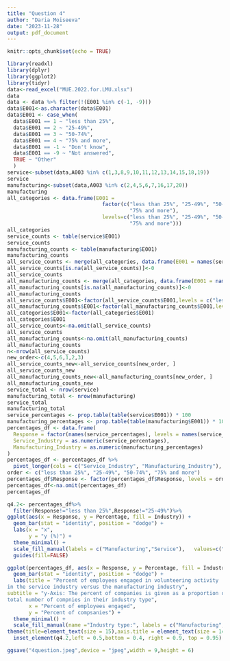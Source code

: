 ```yaml
---
title: "Question 4"
author: "Daria Moiseeva"
date: "2023-11-28"
output: pdf_document
---
```


```r
knitr::opts_chunk$set(echo = TRUE)
```

```r
library(readxl)
library(dplyr)
library(ggplot2)
library(tidyr)
data<-read_excel("MUE.2022.for.LMU.xlsx")
data
data <- data %>% filter(!(E001 %in% c(-1, -9)))
data$E001<-as.character(data$E001)
data$E001 <- case_when(
  data$E001 == 1 ~ "less than 25%",
  data$E001 == 2 ~ "25-49%",
  data$E001 == 3 ~ "50-74%",
  data$E001 == 4 ~ "75% and more",
  data$E001 == -1 ~ "Don't know",
  data$E001 == -9 ~ "Not answered",
  TRUE ~ "Other"
  )
service<-subset(data,A003 %in% c(1,3,8,9,10,11,12,13,14,15,18,19))
service
manufacturing<-subset(data,A003 %in% c(2,4,5,6,7,16,17,20))
manufacturing
all_categories <- data.frame(E001 = 
                               factor(c("less than 25%", "25-49%", "50-74%", 
                                        "75% and more"),
                               levels=c("less than 25%", "25-49%", "50-74%",
                                        "75% and more")))
all_categories
service_counts <- table(service$E001)
service_counts
manufacturing_counts <- table(manufacturing$E001)
manufacturing_counts
all_service_counts <- merge(all_categories, data.frame(E001 = names(service_counts), Count = as.numeric(service_counts)))
all_service_counts[is.na(all_service_counts)]<-0
all_service_counts
all_manufacturing_counts <- merge(all_categories, data.frame(E001 = names(manufacturing_counts), Count = as.numeric(manufacturing_counts)))
all_manufacturing_counts[is.na(all_manufacturing_counts)]<-0
all_manufacturing_counts
all_service_counts$E001<-factor(all_service_counts$E001,levels = c("less than 25%", "25-49%", "50-74%", "75% and more"))
all_manufacturing_counts$E001<-factor(all_manufacturing_counts$E001,levels = c("Not answered","Don't know","less than 25%", "25-49%", "50-74%", "75% and more"))
all_categories$E001<-factor(all_categories$E001)
all_categories$E001
all_service_counts<-na.omit(all_service_counts)
all_service_counts
all_manufacturing_counts<-na.omit(all_manufacturing_counts)
all_manufacturing_counts
n<-nrow(all_service_counts)
new_order<-c(4,5,6,1,2,3)
all_service_counts_new<-all_service_counts[new_order, ]
all_service_counts_new
all_manufacturing_counts_new<-all_manufacturing_counts[new_order, ]
all_manufacturing_counts_new
service_total <- nrow(service)
manufacturing_total <- nrow(manufacturing)
service_total
manufacturing_total
service_percentages <- prop.table(table(service$E001)) * 100
manufacturing_percentages <- prop.table(table(manufacturing$E001)) * 100
percentages_df <- data.frame(
  Response = factor(names(service_percentages), levels = names(service_percentages)),
  Service_Industry = as.numeric(service_percentages),
  Manufacturing_Industry = as.numeric(manufacturing_percentages)
)
percentages_df <- percentages_df %>%
  pivot_longer(cols = c("Service_Industry", "Manufacturing_Industry"), names_to = "Industry", values_to = "Percentage")
order <- c("less than 25%", "25-49%", "50-74%", "75% and more")
percentages_df$Response <- factor(percentages_df$Response, levels = order)
percentages_df<-na.omit(percentages_df)
percentages_df

q4.2<- percentages_df%>%
  filter(Response!="less than 25%",Response!="25-49%")%>%
ggplot(aes(x = Response, y = Percentage, fill = Industry)) +
  geom_bar(stat = "identity", position = "dodge") +
  labs(x = "x",
       y = "y (%)") +
  theme_minimal() +
  scale_fill_manual(labels = c("Manufacturing","Service"),   values=c("#F0E442","#0072B2"))+
  guides(fill=FALSE)

ggplot(percentages_df, aes(x = Response, y = Percentage, fill = Industry)) +
  geom_bar(stat = "identity", position = "dodge") +
  labs(title = "Percent of employees engaged in volunteering activity
in the service industry versus the manufacturing industry",
subtitle = "y-Axis: The percent of companies is given as a proportion of the 
total number of compnies in their industry type",
       x = "Percent of employees engaged",
       y = "Percent of compsanies") +
  theme_minimal() +
  scale_fill_manual(name ="Industry type:", labels = c("Manufacturing","Service"),   values=c("#F0E442","#0072B2"))+
theme(title=element_text(size = 15),axis.title = element_text(size = 14),axis.text= element_text(colour="black", size = 10), legend.text=element_text(size = 13),legend.title=element_text(size = 14))+
  inset_element(q4.2,left = 0.5,bottom = 0.4, right = 0.9, top = 0.95)

ggsave("4question.jpeg",device = "jpeg",width = 9,height = 6)
```